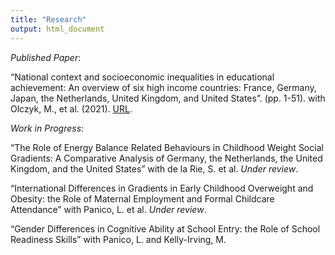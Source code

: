 ```yaml
---
title: "Research"
output: html_document
---
```


*Published Paper*:
 <br>
 
“National context and socioeconomic inequalities in educational achievement: An overview of six high income
countries: France, Germany, Japan, the Netherlands, United Kingdom, and United States”. (pp.
1-51). with Olczyk, M., et al. (2021). [URL](https://www.ined.fr/fichier/s_rubrique/31940/267.socioeconomic.inequality.cross.country.comparisons.fr.pdf).

*Work in Progress*:
 <br>
 
 “The Role of Energy Balance Related Behaviours in Childhood Weight Social Gradients: A Comparative
Analysis of Germany, the Netherlands, the United Kingdom, and the United States” with de la Rie, S. et
al. *Under review*.

“International Differences in Gradients in Early Childhood Overweight and Obesity: the Role of Maternal
Employment and Formal Childcare Attendance” with Panico, L. et al. *Under review*.

“Gender Differences in Cognitive Ability at School Entry: the Role of School Readiness Skills” with
Panico, L. and Kelly-Irving, M.


